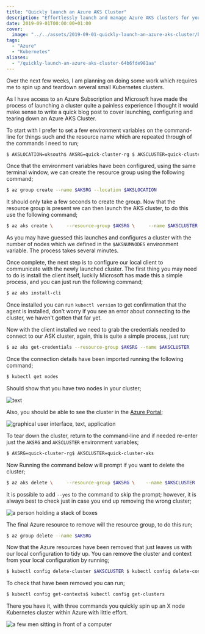```yaml
---
title: "Quickly launch an Azure AKS Cluster"
description: "Effortlessly launch and manage Azure AKS clusters for your Kubernetes workloads with simple commands and streamlined setup."
date: 2019-09-01T00:00:00+01:00
cover:
  image: "../../assets/2019-09-01-quickly-launch-an-azure-aks-cluster/blog-cover-2019-09-01-quickly-launch-an-azure-aks-cluster.png"
tags:
  - "Azure"
  - "Kubernetes"
aliases:
  - "/quickly-launch-an-azure-aks-cluster-64b6fde981aa"
---
```


Over the next few weeks, I am planning on doing some work which requires me to spin up and teardown several small Kubernetes clusters.

As I have access to an Azure Subscription and Microsoft have made the process of launching a cluster quite a painless experience I thought it would make sense to write a quick blog post to cover launching, configuring and tearing down an Azure AKS Cluster.

To start with I prefer to set a few environment variables on the command-line for things such and the resource name which are repeated through of the commands I need to run;

```bash frame="terminal" title="Quickly launch an Azure AKS Cluster 1/11"
$ AKSLOCATION=uksouth$ AKSRG=quick-cluster-rg $ AKSCLUSTER=quick-cluster-aks $ AKSNUMNODES=2
```


Once that the environment variables have been configured, using the same terminal window, we can create the resource group using the following command;

```bash frame="terminal" title="Quickly launch an Azure AKS Cluster 2/11"
$ az group create --name $AKSRG --location $AKSLOCATION
```


It should only take a few seconds to create the group. Now that the resource group is present we can then launch the AKS cluster, to do this use the following command;

```bash frame="terminal" title="Quickly launch an Azure AKS Cluster 3/11"
$ az aks create \     --resource-group $AKSRG \     --name $AKSCLUSTER \     --node-count $AKSNUMNODES \     --enable-addons monitoring \     --generate-ssh-keys
```


As you may have guessed this launches and configures a cluster with the number of nodes which we defined in the `$AKSNUMNODES` environment variable. The process takes several minutes.

Once complete, the next step is to configure our local client to communicate with the newly launched cluster. The first thing you may need to do is install the client itself, luckily Microsoft has made this a simple process, and you can just run the following command;

```bash frame="terminal" title="Quickly launch an Azure AKS Cluster 4/11"
$ az aks install-cli
```


Once installed you can run `kubectl version` to get confirmation that the agent is installed, don't worry if you see an error about connecting to the cluster, we haven't gotten that far yet.

Now with the client installed we need to grab the credentials needed to connect to our ASK cluster, again, this is quite a simple process, just run;

```bash frame="terminal" title="Quickly launch an Azure AKS Cluster 5/11"
$ az aks get-credentials --resource-group $AKSRG --name $AKSCLUSTER
```


Once the connection details have been imported running the following command;

```bash frame="terminal" title="Quickly launch an Azure AKS Cluster 6/11"
$ kubectl get nodes
```


Should show that you have two nodes in your cluster;

<Img src="/assets/2019-09-01-quickly-launch-an-azure-aks-cluster/img/2019-09-01_quickly-launch-an-azure-aks-cluster_1.png" alt="text" />

Also, you should be able to see the cluster in the [Azure Portal](https://portal.azure.com/);

<Img src="/assets/2019-09-01-quickly-launch-an-azure-aks-cluster/img/2019-09-01_quickly-launch-an-azure-aks-cluster_2.png" alt="graphical user interface, text, application" />

To tear down the cluster, return to the command-line and if needed re-enter just the `AKSRG` and `AKSCLUSTER` environment variables;

```bash frame="terminal" title="Quickly launch an Azure AKS Cluster 7/11"
$ AKSRG=quick-cluster-rg$ AKSCLUSTER=quick-cluster-aks
```


Now Running the command below will prompt if you want to delete the cluster;

```bash frame="terminal" title="Quickly launch an Azure AKS Cluster 8/11"
$ az aks delete \     --resource-group $AKSRG \    --name $AKSCLUSTER
```


It is possible to add `--yes` to the command to skip the prompt; however, it is always best to check just in case you end up removing the wrong cluster;

<Img src="/assets/2019-09-01-quickly-launch-an-azure-aks-cluster/img/2019-09-01_quickly-launch-an-azure-aks-cluster_3.gif" alt="a person holding a stack of boxes" />

The final Azure resource to remove will the resource group, to do this run;

```bash frame="terminal" title="Quickly launch an Azure AKS Cluster 9/11"
$ az group delete --name $AKSRG
```


Now that the Azure resources have been removed that just leaves us with our local configuration to tidy up. You can remove the cluster and context from your local configuration by running;

```bash frame="terminal" title="Quickly launch an Azure AKS Cluster 10/11"
$ kubectl config delete-cluster $AKSCLUSTER $ kubectl config delete-context $AKSCLUSTER
```


To check that have been removed you can run;

```bash frame="terminal" title="Quickly launch an Azure AKS Cluster 11/11"
$ kubectl config get-contexts$ kubectl config get-clusters
```


There you have it, with three commands you quickly spin up an X node Kubernetes cluster within Azure with little effort.

<Img src="/assets/2019-09-01-quickly-launch-an-azure-aks-cluster/img/2019-09-01_quickly-launch-an-azure-aks-cluster_4.gif" alt="a few men sitting in front of a computer" />
